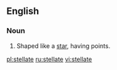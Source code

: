 ==English==

===Noun===
{{en-adj|-}}

# Shaped like a [[star]], having points.

[[pl:stellate]]
[[ru:stellate]]
[[vi:stellate]]